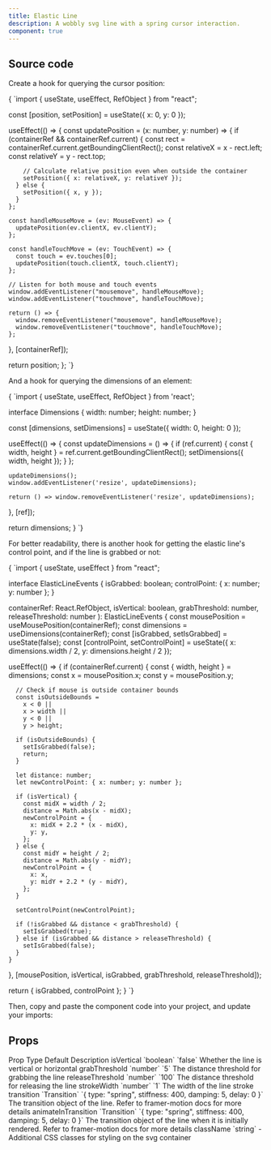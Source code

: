 ```yaml
---
title: Elastic Line
description: A wobbly svg line with a spring cursor interaction.
component: true
---
```


<ComponentPreview name="elastic-line-demo" />

## Source code

<Steps>

<Step>Create a hook for querying the cursor position:</Step>

<CodeBlockWrapper language="typescript">
{
`import { useState, useEffect, RefObject } from "react";

  const [position, setPosition] = useState({ x: 0, y: 0 });

  useEffect(() => {
    const updatePosition = (x: number, y: number) => {
      if (containerRef && containerRef.current) {
        const rect = containerRef.current.getBoundingClientRect();
        const relativeX = x - rect.left;
        const relativeY = y - rect.top;
        
        // Calculate relative position even when outside the container
        setPosition({ x: relativeX, y: relativeY });
      } else {
        setPosition({ x, y });
      }
    };

    const handleMouseMove = (ev: MouseEvent) => {
      updatePosition(ev.clientX, ev.clientY);
    };

    const handleTouchMove = (ev: TouchEvent) => {
      const touch = ev.touches[0];
      updatePosition(touch.clientX, touch.clientY);
    };

    // Listen for both mouse and touch events
    window.addEventListener("mousemove", handleMouseMove);
    window.addEventListener("touchmove", handleTouchMove);

    return () => {
      window.removeEventListener("mousemove", handleMouseMove);
      window.removeEventListener("touchmove", handleTouchMove); 
    };
  }, [containerRef]);

  return position;
};
`}
</CodeBlockWrapper>

<Step>And a hook for querying the dimensions of an element:</Step>

<CodeBlockWrapper language="typescript">
{
`import { useState, useEffect, RefObject } from 'react';

interface Dimensions {
  width: number;
  height: number;
}

  const [dimensions, setDimensions] = useState<Dimensions>({ width: 0, height: 0 });

  useEffect(() => {
    const updateDimensions = () => {
      if (ref.current) {
        const { width, height } = ref.current.getBoundingClientRect();
        setDimensions({ width, height });
      }
    };

    updateDimensions();
    window.addEventListener('resize', updateDimensions);

    return () => window.removeEventListener('resize', updateDimensions);
  }, [ref]);

  return dimensions;
}
`}
</CodeBlockWrapper>

<Step>For better readability, there is another hook for getting the elastic line's control point, and if the line is grabbed or not:</Step>

<CodeBlockWrapper language="typescript">
{
`import { useState, useEffect } from "react";

interface ElasticLineEvents {
  isGrabbed: boolean;
  controlPoint: { x: number; y: number };
}

  containerRef: React.RefObject<SVGSVGElement>,
  isVertical: boolean,
  grabThreshold: number,
  releaseThreshold: number
): ElasticLineEvents {
  const mousePosition = useMousePosition(containerRef);
  const dimensions = useDimensions(containerRef);
  const [isGrabbed, setIsGrabbed] = useState(false);
  const [controlPoint, setControlPoint] = useState({ x: dimensions.width / 2, y: dimensions.height / 2 });

  useEffect(() => {
    if (containerRef.current) {
      const { width, height } = dimensions;
      const x = mousePosition.x;
      const y = mousePosition.y;

      // Check if mouse is outside container bounds
      const isOutsideBounds = 
        x < 0 || 
        x > width || 
        y < 0 || 
        y > height;

      if (isOutsideBounds) {
        setIsGrabbed(false);
        return;
      }

      let distance: number;
      let newControlPoint: { x: number; y: number };

      if (isVertical) {
        const midX = width / 2;
        distance = Math.abs(x - midX);
        newControlPoint = {
          x: midX + 2.2 * (x - midX),
          y: y,
        };
      } else {
        const midY = height / 2;
        distance = Math.abs(y - midY);
        newControlPoint = {
          x: x,
          y: midY + 2.2 * (y - midY),
        };
      }

      setControlPoint(newControlPoint);

      if (!isGrabbed && distance < grabThreshold) {
        setIsGrabbed(true);
      } else if (isGrabbed && distance > releaseThreshold) {
        setIsGrabbed(false);
      }
    }
  }, [mousePosition, isVertical, isGrabbed, grabThreshold, releaseThreshold]);

  return { isGrabbed, controlPoint };
}
`}
</CodeBlockWrapper>

<Step>Then, copy and paste the component code into your project, and update your imports:</Step>

<ComponentSource name="elastic-line" />

</Steps>

## Props

<Table>
  <TableHeader>
    <TableRow>
      <TableHead>Prop</TableHead>
      <TableHead>Type</TableHead>
      <TableHead>Default</TableHead>
      <TableHead>Description</TableHead>
    </TableRow>
  </TableHeader>
  <TableBody>
    <TableRow>
      <TableCell>isVertical</TableCell>
      <TableCell>`boolean`</TableCell>
      <TableCell>`false`</TableCell>
      <TableCell>Whether the line is vertical or horizontal</TableCell>
    </TableRow>
    <TableRow>
      <TableCell>grabThreshold</TableCell>
      <TableCell>`number`</TableCell>
      <TableCell>`5`</TableCell>
      <TableCell>The distance threshold for grabbing the line</TableCell>
    </TableRow>
    <TableRow>
      <TableCell>releaseThreshold</TableCell>
      <TableCell>`number`</TableCell>
      <TableCell>`100`</TableCell>
      <TableCell>The distance threshold for releasing the line</TableCell>
    </TableRow>
    <TableRow>
      <TableCell>strokeWidth</TableCell>
      <TableCell>`number`</TableCell>
      <TableCell>`1`</TableCell>
      <TableCell>The width of the line stroke</TableCell>
    </TableRow>
    <TableRow>
      <TableCell>transition</TableCell>
      <TableCell>`Transition`</TableCell>
      <TableCell>`{ type: "spring", stiffness: 400, damping: 5, delay: 0 }`</TableCell>
      <TableCell>The transition object of the line. Refer to framer-motion docs for more details</TableCell>
    </TableRow>
    <TableRow>
      <TableCell>animateInTransition</TableCell>
      <TableCell>`Transition`</TableCell>
      <TableCell>`{ type: "spring", stiffness: 400, damping: 5, delay: 0 }`</TableCell>
      <TableCell>The transition object of the line when it is initially rendered. Refer to framer-motion docs for more details</TableCell>
    </TableRow>
    <TableRow>
      <TableCell>className</TableCell>
      <TableCell>`string`</TableCell>
      <TableCell>-</TableCell>
      <TableCell>Additional CSS classes for styling on the svg container</TableCell>
    </TableRow>
  </TableBody>
</Table>